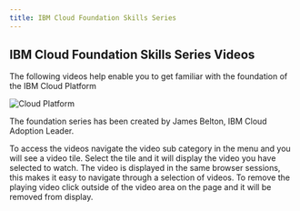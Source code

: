 ```yaml
---
title: IBM Cloud Foundation Skills Series
---
```



## IBM Cloud Foundation Skills Series Videos

The following videos help enable you to get familiar with the foundation of the IBM Cloud Platform

![Cloud Platform](./images/overview.png)

The foundation series has been created by James Belton, IBM Cloud Adoption Leader.

To access the videos navigate the video sub category in the menu and you will see a video tile. Select the
tile and it will display the video you have selected to watch. The video is displayed in the same browser sessions, this
 makes it easy to navigate through a selection of videos. To remove the playing video click outside of the video area on the page and it will be removed from display.
